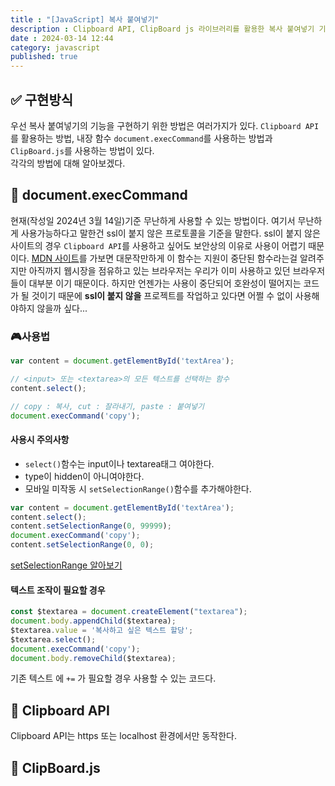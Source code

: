 ```yaml
---
title : "[JavaScript] 복사 붙여넣기"
description : Clipboard API, ClipBoard js 라이브러리를 활용한 복사 붙여넣기 기능 구현하기
date : 2024-03-14 12:44
category: javascript
published: true
---
```


## ✅ 구현방식

우선 복사 붙여넣기의 기능을 구현하기 위한 방법은 여러가지가 있다. 
`Clipboard API`를 활용하는 방법, 내장 함수 `document.execCommand`를 사용하는 방법과 `ClipBoard.js`를 사용하는 방법이 있다.  
각각의 방법에 대해 알아보겠다.

## 🎲 document.execCommand

현재(작성일 2024년 3월 14일)기준 무난하게 사용할 수 있는 방법이다.
여기서 무난하게 사용가능하다고 말한건 ssl이 붙지 않은 프로토콜을 기준을 말한다.
ssl이 붙지 않은 사이트의 경우 `Clipboard API`를 사용하고 싶어도 보안상의 이유로 사용이 어렵기 때문이다.
[MDN 사이트](https://developer.mozilla.org/ko/docs/Web/API/Document/execCommand)를 가보면 
대문작만하게 이 함수는 지원이 중단된 함수라는걸 알려주지만 아직까지 웹시장을 점유하고 있는 브라우저는 우리가 이미 사용하고 있던 브라우저들이 대부분 이기 때문이다.
하지만 언젠가는 사용이 중단되어 호완성이 떨어지는 코드가 될 것이기 때문에 **ssl이 붙지 않을** 프로젝트를 작업하고 있다면 어쩔 수 없이 사용해야하지 않을까 싶다...

### 🎮사용법

```js
var content = document.getElementById('textArea');

// <input> 또는 <textarea>의 모든 텍스트를 선택하는 함수
content.select();

// copy : 복사, cut : 잘라내기, paste : 붙여넣기
document.execCommand('copy');   
```

#### 사용시 주의사항
* `select()`함수는 input이나 textarea태그 여야한다.
*  type이 hidden이 아니여야한다.
* 모바일  미작동 시 `setSelectionRange()`함수를 추가해야한다.

```js
var content = document.getElementById('textArea');
content.select();
content.setSelectionRange(0, 99999);
document.execCommand('copy');   
content.setSelectionRange(0, 0);
```
[setSelectionRange 알아보기](https://developer.mozilla.org/en-US/docs/Web/API/HTMLInputElement/setSelectionRange)


#### 텍스트 조작이 필요할 경우

```js
const $textarea = document.createElement("textarea");
document.body.appendChild($textarea);
$textarea.value = '복사하고 싶은 텍스트 할당';
$textarea.select();
document.execCommand('copy');
document.body.removeChild($textarea);
```
기존 텍스트 에 `+=` 가 필요할 경우 사용할 수 있는 코드다.

## 🎲 Clipboard API
Clipboard API는 https 또는 localhost 환경에서만 동작한다.

## 🎲 ClipBoard.js













